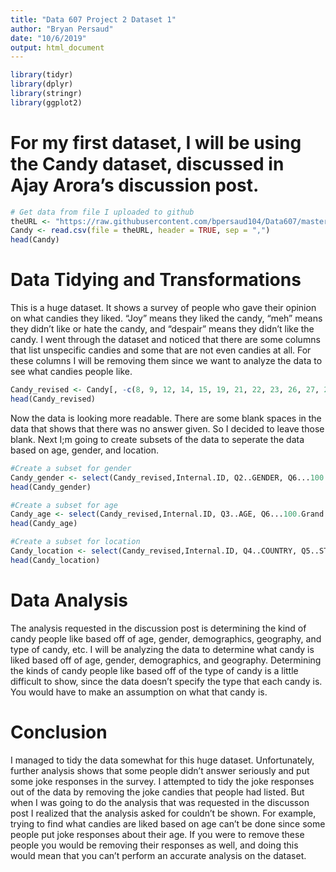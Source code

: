 ---
title: "Data 607 Project 2 Dataset 1"
author: "Bryan Persaud"
date: "10/6/2019"
output: html_document
---

```{r}
library(tidyr)
library(dplyr)
library(stringr)
library(ggplot2)
```

# For my first dataset, I will be using the Candy dataset, discussed in Ajay Arora's discussion post.

```{r}
# Get data from file I uploaded to github
theURL <- "https://raw.githubusercontent.com/bpersaud104/Data607/master/candyhierarchy2017.csv"
Candy <- read.csv(file = theURL, header = TRUE, sep = ",")
head(Candy)
```

# Data Tidying and Transformations


This is a huge dataset. It shows a survey of people who gave their opinion on what candies they liked. "Joy" means they liked the candy, "meh" means they didn't like or hate the candy, and "despair" means they didn't like the candy. I went through the dataset and noticed that there are some columns that list unspecific candies and some that are not even candies at all. For these columns I will be removing them since we want to analyze the data to see what candies people like. 

```{r}
Candy_revised <- Candy[, -c(8, 9, 12, 14, 15, 19, 21, 22, 23, 26, 27, 29, 30, 31, 32, 35, 38, 43, 46, 48, 49, 68, 69, 70, 74, 79, 81, 84, 86, 89, 92, 96, 99, 102, 104, 105, 106, 107, 108, 109, 110, 111, 113, 114, 115, 116, 117, 118, 119, 120)]
head(Candy_revised)
```

Now the data is looking more readable. There are some blank spaces in the data that shows that there was no answer given. So I decided to leave those blank. Next I;m going to create subsets of the data to seperate the data based on age, gender, and location.

```{r}
#Create a subset for gender
Candy_gender <- select(Candy_revised,Internal.ID, Q2..GENDER, Q6...100.Grand.Bar:Q6...Twix)
head(Candy_gender)
```

```{r}
#Create a subset for age
Candy_age <- select(Candy_revised,Internal.ID, Q3..AGE, Q6...100.Grand.Bar:Q6...Twix)
head(Candy_age)
```


```{r}
#Create a subset for location
Candy_location <- select(Candy_revised,Internal.ID, Q4..COUNTRY, Q5..STATE..PROVINCE..COUNTY..ETC, Q6...100.Grand.Bar:Q6...Twix)
head(Candy_location)
```

# Data Analysis

The analysis requested in the discussion post is determining the kind of candy people like based off of age, gender, demographics, geography, and type of candy, etc. I will be analyzing the data to determine what candy is liked based off of age, gender, demographics, and geography. Determining the kinds of candy people like based off of the type of candy is a little difficult to show, since the data doesn't specify the type that each candy is. You would have to make an assumption on what that candy is.

# Conclusion

I managed to tidy the data somewhat for this huge dataset. Unfortunately, further analysis shows that some people didn't answer seriously and put some joke responses in the survey. I attempted to tidy the joke responses out of the data by removing the joke candies that people had listed. But when I was going to do the analysis that was requested in the discusson post I realized that the analysis asked for couldn't be shown. For example, trying to find what candies are liked based on age can't be done since some people put joke responses about their age. If you were to remove these people you would be removing their responses as well, and doing this would mean that you can't perform an accurate analysis on the dataset. 